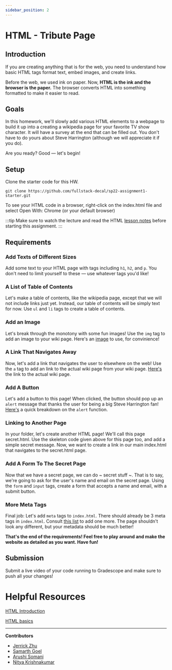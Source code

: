 ```yaml
---
sidebar_position: 2
---
```


# HTML - Tribute Page

## Introduction

If you are creating anything that is for the web, you need to understand how basic HTML tags format text, embed images, and create links.

Before the web, we used ink on paper. Now, **HTML is the ink and the browser is the paper.** The browser converts HTML into something formatted to make it easier to read.

## Goals
In this homework, we'll slowly add various HTML elements to a webpage to build it up into a creating a wikipedia page for your favorite TV show character. It will have a survey at the end that can be filled out. You don't have to do yours about Steve Harrington (although we will appreciate it if you do).

Are you ready? Good — let's begin!

## Setup

Clone the starter code for this HW.

```shell
git clone https://github.com/fullstack-decal/sp22-assignment1-starter.git
```
To see your HTML code in a browser, right-click on the index.html file and select Open With: Chrome (or your default browser)

:::tip
Make sure to watch the lecture and read the HTML [lesson notes](https://fullstackdecal.com/docs/Lessons/Lesson2) before starting this assignment.
:::

## Requirements

### Add Texts of Different Sizes

Add some text to your HTML page with tags including `h1`, `h2`, and `p`. You don't need to limit yourself to these — use whatever tags you'd like!

### A List of Table of Contents

Let's make a table of contents, like the wikipedia page, except that we will not include links just yet. Instead, our table of contents will be simply text for now. Use `ul` and `li` tags to create a table of contents.

### Add an Image
  
Let's break through the monotony with some fun images! Use the `img` tag to add an image to your wiki page. Here's an [image](https://hips.hearstapps.com/hmg-prod.s3.amazonaws.com/images/img-0127-jpeg-1509475357.jpeg?crop=1.00xw:0.889xh;0,0&resize=480:*) to use, for convinience! 
  
### A Link That Navigates Away
  
Now, let's add a link that navigates the user to elsewhere on the web! Use the `a` tag to add an link to the actual wiki page from your wiki page. [Here's](https://en.wikipedia.org/wiki/Steve_Harrington) the link to the actual wiki page.
  
### Add A Button

Let's add a button to this page! When clicked, the button should pop up an `alert` message that thanks the user for being a big Steve Harrington fan! [Here's](https://www.w3schools.com/jsref/met_win_alert.asp) a quick breakdown on the `alert` function.

### Linking to Another Page

In your folder, let's create another HTML page! We'll call this page secret.html. Use the skeleton code given above for this page too, and add a simple secret message. Now, we want to create a link in our main index.html that navigates to the secret.html page.

### Add A Form To The Secret Page

Now that we have a secret page, we can do ~ secret stuff ~. That is to say, we're going to ask for the user's name and email on the secret page. Using the `form` and `input` tags, create a form that accepts a name and email, with a submit button.

### More Meta Tags

Final job: Let's add `meta` tags to `index.html`. There should already be 3 meta tags in `index.html`. Consult [this list](https://www.w3schools.com/tags/tag_meta.asp) to add one more. The page shouldn't look any different, but your metadata should be much better!

**That's the end of the requirements! Feel free to play around and make the website as detailed as you want. Have fun!**

## Submission
Submit a live video of your code running to Gradescope and make sure to push all your changes!

# Helpful Resources

[HTML Introduction](https://www.w3schools.com/html/html_intro.asp)

[HTML basics](https://developer.mozilla.org/en-US/docs/Learn/Getting_started_with_the_web/HTML_basics)

---

**Contributors**

- [Jerrick Zhu](https://www.linkedin.com/in/jerrickzhu/)
- [Samarth Goel](https://www.linkedin.com/in/samarth-goel-1047b8187/)
- [Arushi Somani](https://amks.me)
- [Nitya Krishnakumar](https://www.linkedin.com/in/nitya-krish/)

